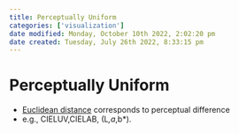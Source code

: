 ```yaml
---
title: Perceptually Uniform
categories: ['visualization']
date modified: Monday, October 10th 2022, 2:02:20 pm
date created: Tuesday, July 26th 2022, 8:33:15 pm
---
```


# Perceptually Uniform
- [Euclidean distance](Euclidean%20Distance.qmd) corresponds to perceptual difference
- e.g., CIELUV,CIELAB, (L*,a*,b*).



